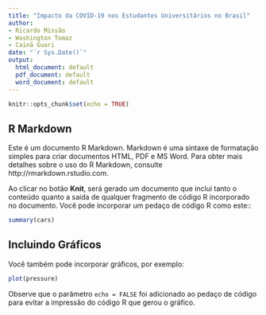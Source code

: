 ```yaml
---
title: "Impacto da COVID-19 nos Estudantes Universitários no Brasil"
author:
- Ricardo Missão
- Washington Tomaz
- Cainã Guari
date: "`r Sys.Date()`"
output:
  html_document: default
  pdf_document: default
  word_document: default
---
```


```r
knitr::opts_chunk$set(echo = TRUE)
```

## R Markdown

Este é um documento R Markdown. Markdown é uma sintaxe de formatação simples para criar documentos HTML, PDF e MS Word. Para obter mais detalhes sobre o uso do R Markdown, consulte http://rmarkdown.rstudio.com.

Ao clicar no botão **Knit**, será gerado um documento que inclui tanto o conteúdo quanto a saída de qualquer fragmento de código R incorporado no documento. Você pode incorporar um pedaço de código R como este::

```r
summary(cars)
```

## Incluindo Gráficos

Você também pode incorporar gráficos, por exemplo:

```r
plot(pressure)
```

Observe que o parâmetro `echo = FALSE` foi adicionado ao pedaço de código para evitar a impressão do código R que gerou o gráfico.
